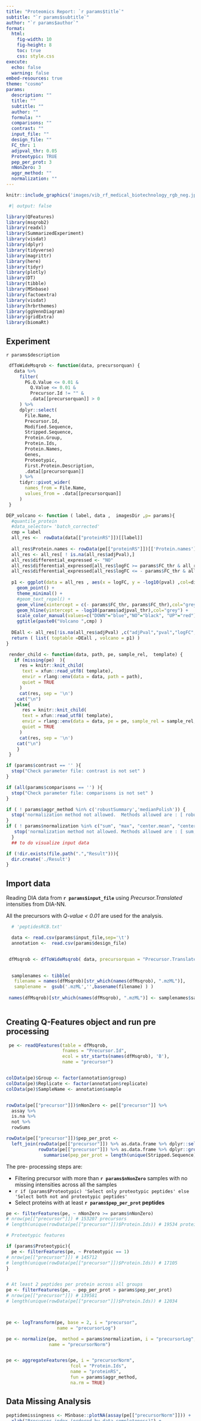 ---
title: "Proteomics Report: `r params$title`"
subtitle: "`r params$subtitle`"
author: "`r params$author`"
format: 
  html:
    fig-width: 10
    fig-height: 8
    toc: true
    css: style.css
execute: 
  echo: false
  warning: false
embed-resources: true
theme: "cosmo"
params:
  description: ""
  title: ""
  subtitle: ""
  author: "" 
  formula: ""
  comparisons: ""
  contrast: ""
  input_file: ""
  design_file: ""
  FC_thr: 1
  adjpval_thr: 0.05
  Proteotypic: TRUE
  pep_per_prot: 3
  nNonZero: 3
  aggr_method: ""
  normalization: ""
---

<style>
#logo
{
    position: relative;
}
#logo img {
    /*position: relative;*/
    top: 25px;
    /*right: 0px;*/
    left: 50px;
    position: fixed;
    width: 125px;
    }
#header .btn-group {
    display: none;
}
body
{
    position: absolute;
    top: 150px;
}
</style>

<div id="logo" align="top">
```{r echo = FALSE}
knitr::include_graphics('images/vib_rf_medical_biotechnology_rgb_neg.jpg')
```
</div>


```{r input}
 #| output: false

library(QFeatures)
library(msqrob2)
library(readxl)
library(SummarizedExperiment)
library(visdat)
library(dplyr)
library(tidyverse)
library(magrittr)
library(here)
library(tidyr)
library(plotly)
library(DT)
library(tibble)
library(MSnbase)
library(factoextra)
library(visdat)
library(hrbrthemes)
library(ggVennDiagram)
library(gridExtra)
library(biomaRt)
```


## Experiment 

`r params$description`



```{r functions}
 dfToWideMsqrob <- function(data, precursorquan) {
   data %>%
     filter(
       PG.Q.Value <= 0.01 &
         Q.Value <= 0.01 &
         Precursor.Id != "" & 
         .data[[precursorquan]] > 0
     ) %>%
     dplyr::select(
       File.Name, 
       Precursor.Id, 
       Modified.Sequence, 
       Stripped.Sequence, 
       Protein.Group,
       Protein.Ids, 
       Protein.Names, 
       Genes, 
       Proteotypic,
       First.Protein.Description,
       .data[[precursorquan]]
     ) %>%
     tidyr::pivot_wider(
       names_from = File.Name,
       values_from = .data[[precursorquan]]
     )
 }

DEP_volcano <- function ( label, data ,  imagesDir ,p= params){
  #quantile_protein
  #data_selector= 'batch_corrected'
  cmp = label
  all_res <-  rowData(data[["proteinRS"]])[[label]]
  
  all_res$Protein.names <- rowData(pe[["proteinRS"]])[['Protein.names']]
  all_res <- all_res[ ! is.na(all_res$adjPval),]
  all_res$differential_expressed <- "NO"
  all_res$differential_expressed[all_res$logFC >= params$FC_thr & all_res$adjPval < params$adjpval_thr] <- "UP"
  all_res$differential_expressed[all_res$logFC <= - params$FC_thr & all_res$adjPval <  params$adjpval_thr] <- "DOWN"
  
  p1 <- ggplot(data = all_res , aes(x = logFC, y = -log10(pval) ,col=differential_expressed , label = all_res$Protein.names  )  )  +
    geom_point() +
    theme_minimal() +
    #geom_text_repel() +
    geom_vline(xintercept = c(- params$FC_thr, params$FC_thr),col="grey") +
    geom_hline(yintercept = -log10(params$adjpval_thr),col="grey") +
    scale_color_manual(values=c("DOWN"="blue","NO"="black", "UP"="red"))+
    ggtitle(paste0("Volcano ",cmp) )
  
  DEall <- all_res[!is.na(all_res$adjPval) ,c("adjPval","pval","logFC","differential_expressed")]
  return ( list( toptable =DEall , volcano = p1) )
}

 render_child <- function(data, path, pe, sample_rel,  template) {
   if (missing(pe)  ){
     res = knitr::knit_child(
      text = xfun::read_utf8( template),
      envir = rlang::env(data = data, path = path),
      quiet = TRUE
     )
     cat(res, sep = '\n')
    cat("\n")
   }else{
      res = knitr::knit_child(
      text = xfun::read_utf8( template),
      envir = rlang::env(data = data, pe = pe, sample_rel = sample_rel, params =params, path = path),
      quiet = TRUE
     )
     cat(res, sep = '\n')
    cat("\n")
    }
 }


```

```{r check_parameter}

if (params$contrast == '' ){
  stop("Check parameter file: contrast is not set" )
}

if (all(params$comparisons == '') ){
  stop("Check parameter file: comparisons is not set" )
}

if ( ! params$aggr_method %in% c('robustSummary','medianPolish')) {
  stop('normalization method not allowed.  Methods allowed are : [ robustSummary, medianPolish ]' )
}
if ( ! params$normalization %in% c("sum", "max", "center.mean", "center.median", "div.mean", "div.median", "diff.meda", "quantiles","quantiles.robust","vsn") ){ 
   stop('normalization method not allowed. Methods allowed are : [ sum, max, center.mean, center.median, div.mean, div.median, diff.meda, quantiles,quantiles.robust,vsn]' )
  } 
  ## to do visualize input data 

if (!dir.exists(file.path(".","Result"))){
  dir.create('./Result')
}

```
## Import data 

Reading DIA data from **`r params$input_file`** using *Precursor.Translated* intensities from DIA-NN.

All the precursors with *Q-value < 0.01* are used for the analysis.


```{r import data}
  # 'peptidesRCB.txt'  

  data <- read.csv(params$input_file,sep='\t')
  annotation <-  read.csv(params$design_file)


 dfMsqrob <- dfToWideMsqrob( data, precursorquan = "Precursor.Translated")

 
  samplenames <- tibble(
   filename = names(dfMsqrob)[str_which(names(dfMsqrob), ".mzML")], 
   samplename =  gsub('.mzML','',basename(filename) ) )
 
 names(dfMsqrob)[str_which(names(dfMsqrob), ".mzML")] <- samplenames$samplename
 


```

## Creating Q-Features object and run pre processing

```{r preparation }

 pe <- readQFeatures(table = dfMsqrob,
                     fnames = "Precursor.Id",
                     ecol = str_starts(names(dfMsqrob), 'B'),
                     name = "precursor")


colData(pe)$Group <- factor(annotation$group)
colData(pe)$Replicate <- factor(annotation$replicate)
colData(pe)$SampleName <- annotation$sample


rowData(pe[["precursor"]])$nNonZero <- pe[["precursor"]] %>%
  assay %>%
  is.na %>%
  not %>%
  rowSums

rowData(pe[["precursor"]])$pep_per_prot <-
  left_join(rowData(pe[["precursor"]]) %>% as.data.frame %>% dplyr::select(Protein.Ids),
            rowData(pe[["precursor"]]) %>% as.data.frame %>% dplyr::group_by(Protein.Ids) %>%
              summarise(pep_per_prot = length(unique(Stripped.Sequence))))$pep_per_prot

```

The pre- processing steps are:

 - Filtering precursor with more than **`r params$nNonZero`** samples with no missing intensities across all the samples 
 - `r if (params$Proteotypic) 'Select only proteotypic peptides' else 'Select both not and proteotypic peptides'`
 - Select proteins with at least **`r params$pep_per_prot` peptides**

```{r pre_processing}

pe <- filterFeatures(pe, ~ nNonZero >= params$nNonZero)
# nrow(pe[["precursor"]]) # 153207 precursors
# length(unique(rowData(pe[["precursor"]])$Protein.Ids)) # 19534 proteins

# Proteotypic features

if (params$Proteotypic){
  pe <- filterFeatures(pe, ~ Proteotypic == 1)
# nrow(pe[["precursor"]]) # 145712
# length(unique(rowData(pe[["precursor"]])$Protein.Ids)) # 17105
}


# At least 2 peptides per protein across all groups
pe <- filterFeatures(pe, ~ pep_per_prot > params$pep_per_prot)
# nrow(pe[["precursor"]]) # 139581
# length(unique(rowData(pe[["precursor"]])$Protein.Ids)) # 12034



pe <- logTransform(pe, base = 2, i = "precursor",
                   name = "precursorLog")

pe <- normalize(pe,  method = params$normalization, i = "precursorLog",
                name = "precursorNorm")


pe <- aggregateFeatures(pe, i = "precursorNorm",
                        fcol = "Protein.Ids",
                        name = "proteinRS",
                        fun = params$aggr_method,
                        na.rm = TRUE)
```

## Data Missing Analysis

```{r missing_val_analysis}
peptidemissingness <- MSnbase::plotNA(assay(pe[["precursorNorm"]])) +
  xlab("Precursor index (ordered by data completeness)") +
  theme_bw() +
  theme(legend.position = "none") +
  theme(strip.text.x = element_blank(),
        strip.background = element_rect(colour="white", fill="white"),
        legend.position=c(.35,.15)
  )

proteinmissingness <- MSnbase::plotNA(assay(pe[["proteinRS"]])) +
  xlab("Protein index (ordered by data completeness)") +
  theme_bw() +
  theme(legend.position = "none") +
  theme(strip.text.x = element_blank(),
        strip.background = element_rect(colour="white", fill="white"),
        legend.position=c(.35,.15)
  )

#missingness <- gridExtra::grid.arrange(peptidemissingness, proteinmissingness, nrow = 1)
#print(missingness)

```

## Normalization 

Raw intensities from DIA-NN are processed as follow:

 - Log 2 transformed 
 - Normalized across all the samples using **`r params$normalization`** method
 - Summarization at protein level using **`r params$aggr_methods`** function


```{r normalization_plot}
par(mfrow=c(1,3))
limma::plotDensities(assay(pe[["precursorLog"]]),legend=FALSE,main='Log-Transform')
limma::plotDensities(assay(pe[["precursorNorm"]]),legend=FALSE,main='Normalized') 
limma::plotDensities(assay(pe[["proteinRS"]]),legend=FALSE,main='Protein Summarization' )


```


## PCA 


```{r pca_plot}

# to do make in for loop for a set of variable
plot_c<- 1

pca_ <-
  pe[["proteinRS"]] %>%
  filterNA() %>%
  assay() %>%
  t() %>%
  prcomp() %>%
  fviz_pca_ind(habillage = colData(pe)$Group  , geom=c("point"), addEllipses=FALSE, repel = FALSE ,title = "PCA by Group")
plot(pca_)

png(filename= file.path(".","Result",paste0("PCA_",plot_c ,".png")), width=10, height=8, res=200, units="in")
plot(pca_)
invisible(dev.off())

plot_c <- plot_c + 1

pca_ <-
  pe[["proteinRS"]] %>%
  filterNA() %>%
  assay() %>%
  t() %>%
  prcomp() %>%
  fviz_pca_ind(habillage = colData(pe)$Replicate, geom=c("point"), addEllipses=FALSE,  repel = TRUE ,title = "PCA by Replicate")
plot(pca_)

png(filename= file.path(".","Result",paste0("PCA_",plot_c ,".png")), width=10, height=8, res=200, units="in")
plot(pca_)
invisible(dev.off())

```

## DE Analysis 

Using MSqRob2.

```{r build_model}

pe <- msqrob(object = pe, i = "proteinRS", 
             formula = ~ -1 +Group  ,ridge = FALSE, overwrite = TRUE)


contrast_list <- paste0(params$comparisons, "=0")
#print(contrast_list)
coef <-  unique(unlist(strsplit(params$comparisons,' - ',fixed=T)))
#print(coef)

L <- makeContrast(contrast_list, parameterNames = coef)

# L <- makeContrast(c( "ridgeGroupB - ridgeGroupA = 0"), parameterNames = c("ridgeGroupB","ridgeGroupA"))
# rownames(L) <- paste0("ridge",rownames(L))


getCoef(rowData(pe[['proteinRS']])$msqrobModels[[1]])

pe <- hypothesisTest(object = pe, i = "proteinRS", contrast = L , overwrite=TRUE)


test <-  lapply(params$comparisons, DEP_volcano, data= pe,  p=params )
names(test) <- params$comparisons 

# make a subfolder for each contrast
if (!dir.exists(file.path(".","Result","Contrast"))){
  dir.create(file.path(".","Result","Contrast"))
}
for (a in params$comparisons){
  dir.create(file.path(".","Result","Contrast",a))
}


```



## QC plots

::: {.panel-tabset}

```{r QC_plot}
#| results: asis
  for (cmp in names(test)) {
    cat( '##', paste(cmp,' P-values distribution ',sep=' '), '\n\n')
    
    render_child(data = test[[cmp]], path=file.path(".","Result","Contrast",cmp), template='_templatePval_distribution.Rmd') 
    cat('\n\n')
    
  }

```

:::

## Group Comparison   

::: {.panel-tabset}

```{r comparison}
#| results: asis

  for (cmp in names(test)) {
    cat( '##', paste(cmp,' Volcano plot',sep=' '), '\n\n')
    

    
    render_child(data = test[[cmp]],path=file.path(".","Result","Contrast",cmp),  template='_templateContrast.Rmd') 
    cat('\n\n')
    
    filt_val <- unlist(str_split(substring(gsub(params$contrast, ' ', (gsub(' - ','',cmp))), 2),' ' ))
    print(filt_val)   
    render_child(data = test[[cmp]], pe = pe
                 ,sample_rel = filt_val,
                 path= file.path(".","Result","Contrast",cmp),
                 template='_templateHeatmap.Rmd')
    cat('\n\n')
    
    
    
  }

```
:::



## Session Info
```{r session_info }
sessionInfo()
```


